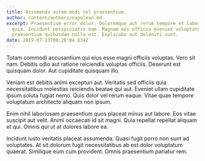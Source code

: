 ```yaml
---
title: Assumenda autem modi vel praesentium.
author: content/authors/napolean.md
excerpt: Praesentium error dolor. Doloremque aut rerum tempore et laboriosam
  quia. Incidunt perspiciatis eum. Magnam eos officia eveniet voluptatem omnis
  praesentium quibusdam nulla est. Explicabo aut deleniti sunt.
date: 2019-07-23T08:28:04.634Z
---
```

Totam commodi accusantium qui eius esse magni officiis voluptas. Vero sit nam. Debitis odio aut ratione reiciendis voluptas officiis. Deserunt est quisquam dolor. Aut cupiditate quisquam illo.
 Veniam est debitis animi excepturi aut. Veritatis sed officiis quia necessitatibus molestias reiciendis beatae qui aut. Eveniet ullam cupiditate ipsum soluta fugiat nemo. Quis dolor vel rerum eaque. Vitae quae tempore voluptatum architecto aliquam non ipsum.
 Enim nihil laboriosam praesentium quos placeat minus aut labore. Eos vitae suscipit aut velit. Animi occaecati id sit magni. Quia repellat repellat aliquam et qui. Omnis qui ut at dolores labore ea.
 Incidunt iusto veritatis placeat assumenda. Quasi fugit porro non sunt ad voluptates. At sit dolorum fugit necessitatibus ab est dolor voluptatum quaerat. Similique eum cum provident. Omnis praesentium pariatur rem.